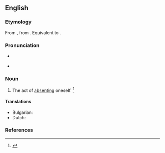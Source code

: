 ==English==

===Etymology===
From {{etyl|ML.|en}} {{m|la|absentatio|}}, from {{m|la|absento||to be absent}}. Equivalent to {{suffix|en|absent|ation}}.

===Pronunciation===
* {{a|US}} {{IPA|/ˌæb.sənˈteɪ.ʃn̩/|/ˌæb.sɛnˈteɪ.ʃn̩/|lang=en}}
* {{rhymes|eɪʃən|lang=en}}

===Noun===
{{en-noun}}

# The act of [[absenting]] oneself. {{defdate|First attested in the early 19<sup>th</sup> century.}}<ref name=SOED>{{R:SOED5|page=8}}</ref>

====Translations====
{{trans-top|act of absenting oneself}}
* Bulgarian: {{t+|bg|отсъствие|n}}
* Dutch: {{t|nl|aanwezigheidsverzuim|n}}
{{trans-mid}}
{{trans-bottom}}

===References===
<references/>